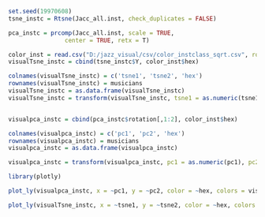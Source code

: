 ```r
set.seed(19970608)
tsne_instc = Rtsne(Jacc_all.inst, check_duplicates = FALSE)

pca_instc = prcomp(Jacc_all.inst, scale = TRUE,
                center = TRUE, retx = T)

color_inst = read.csv("D:/jazz_visual/csv/color_instclass_sqrt.csv", row.names = 1)
visualTsne_instc = cbind(tsne_instc$Y, color_inst$hex)

colnames(visualTsne_instc) = c('tsne1', 'tsne2', 'hex')
rownames(visualTsne_instc) = musicians
visualTsne_instc = as.data.frame(visualTsne_instc)
visualTsne_instc = transform(visualTsne_instc, tsne1 = as.numeric(tsne1), tsne2 = as.numeric(tsne2))


visualpca_instc = cbind(pca_instc$rotation[,1:2], color_inst$hex)

colnames(visualpca_instc) = c('pc1', 'pc2', 'hex')
rownames(visualpca_instc) = musicians
visualpca_instc = as.data.frame(visualpca_instc)

visualpca_instc = transform(visualpca_instc, pc1 = as.numeric(pc1), pc2 = as.numeric(pc2))

```

```r
library(plotly)
```

```r
plot_ly(visualpca_instc, x = ~pc1, y = ~pc2, color = ~hex, colors = visualpca_instc$hex, text = musicians)
```

```r
plot_ly(visualTsne_instc, x = ~tsne1, y = ~tsne2, color = ~hex, colors = visualTsne_instc$hex, text = musicians)
```